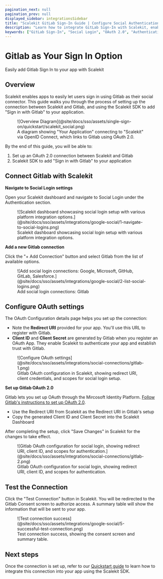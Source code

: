 ```yaml
---
pagination_next: null
pagination_prev: null
displayed_sidebar: integrationsSidebar
title: "Scalekit GitLab Sign-In Guide | Configure Social Authentication"
description: "Learn how to integrate GitLab Sign-In with Scalekit, enabling secure social authentication for your users with step-by-step OAuth configuration instructions."
keywords: ["GitLab Sign-In", "Social Login", "OAuth 2.0", "Authentication", "User Login", "GitLab OAuth", "Social Authentication", "Integration Guide"]
---
```


# Gitlab as Your Sign In Option

<Subtitle>Easily add Gitlab Sign In to your app with Scalekit</Subtitle>

## Overview

Scalekit enables apps to easily let users sign in using Gitlab as their social connector. This guide walks you through
the process of setting up the connection between Scalekit and Gitlab, and using the Scalekit SDK to add "Sign in with
Gitlab" to your application.

<figure>
  ![Overview Diagram](@site/docs/sso/assets/single-sign-on/quickstart/scalekit_social.png)
  <figcaption>
    A diagram showing "Your Application" connecting to "Scalekit" via OpenID Connect, which links to Gitlab using OAuth
    2.0.
  </figcaption>
</figure>

By the end of this guide, you will be able to:

1. Set up an OAuth 2.0 connection between Scalekit and Gitlab
2. Scalekit SDK to add "Sign in with Gitlab" to your application

## Connect Gitlab with Scalekit

**Navigate to Social Login settings**

Open your Scalekit dashboard and navigate to Social Login under the Authentication section.

<figure>
  ![Scalekit dashboard showcasing social login setup with various platform integration
  options.](@site/docs/sso/assets/integrations/google-social/1-navigate-to-social-logins.png)
  <figcaption>Scalekit dashboard showcasing social login setup with various platform integration options.</figcaption>
</figure>

**Add a new Gitlab connection**

Click the "+ Add Connection" button and select Gitlab from the list of available options.

<figure>
  ![Add social login connections: Google, Microsoft, GitHub, GitLab,
  Salesforce.](@site/docs/sso/assets/integrations/google-social/2-list-social-logins.png)
  <figcaption>Add social login connections: Gitlab</figcaption>
</figure>

## Configure OAuth settings

The OAuth Configuration details page helps you set up the connection:

- Note the **Redirect URI** provided for your app. You'll use this URL to register with Gitlab.
- **Client ID** and **Client Secret** are generated by Gitlab when you register an OAuth App. They enable Scalekit to
  authenticate your app and establish trust with Gitlab.

<figure>
  ![Configure OAuth settings](@site/docs/sso/assets/integrations/social-connections/gitlab-1.png)
  <figcaption>
    Gitlab OAuth configuration in Scalekit, showing redirect URI, client credentials, and scopes for social login setup.
  </figcaption>
</figure>

**Set up Gitlab OAuth 2.0**

Gitlab lets you set up OAuth through the Mircosoft Identity Platform.
[Follow Gitlab's instructions to set up OAuth 2.0](https://dub.sh/gitlab-oauth-provider).

- Use the Redirect URI from Scalekit as the Redirect URI in Gitlab's setup
- Copy the generated Client ID and Client Secret into the Scalekit Dashboard

After completing the setup, click "Save Changes" in Scalekit for the changes to take effect.

<figure>
  ![Gitlab OAuth configuration for social login, showing redirect URI, client ID, and scopes for
  authentication.](@site/docs/sso/assets/integrations/social-connections/gitlab-2.png)

  <figcaption>
    Gitlab OAuth configuration for social login, showing redirect URI, client ID, and scopes for authentication.
  </figcaption>
</figure>

## Test the Connection

Click the "Test Connection" button in Scalekit. You will be redirected to the Gitlab Consent screen to authorize access.
A summary table will show the information that will be sent to your app.

<figure>
  ![Test connection success](@site/docs/sso/assets/integrations/google-social/5-successful-test-connection.png)
  <figcaption>Test connection success, showing the consent screen and summary table.</figcaption>
</figure>

## Next steps

Once the connection is set up, refer to our [Quickstart guide](/sso/social-login) to learn how to integrate this
connection into your app using the Scalekit SDK.
